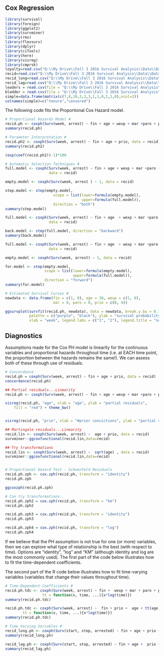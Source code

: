 
## Cox Regression


```r
library(survival)
library(foreign)
library(ggplot2)
library(survminer)
library(rms)
library(flexsurv)
library(dplyr)
library(ciTools)
library(here)
library(visreg)
library(cmprsk)
loyalty=read.csv("Q:\\My Drive\\Fall 3 2016 Survival Analysis\\Data\\Data_R\\loyalty.csv",header=T)
recid=read.csv("Q:\\My Drive\\Fall 3 2016 Survival Analysis\\Data\\Data_R\\recid.csv",header=T)
recid_long=read.csv("Q:\\My Drive\\Fall 3 2016 Survival Analysis\\Data\\Data_R\\recid_long.csv",header=T)
recid_lag=read.csv("Q:\\My Drive\\Fall 3 2016 Survival Analysis\\Data\\Data_R\\recid_lag.csv",header=T)
leaders = read.csv(file = "Q:\\My Drive\\Fall 3 2016 Survival Analysis\\Data\\Data_R\\leaders.csv", header = TRUE)
bladder = read.csv(file = "Q:\\My Drive\\Fall 3 2016 Survival Analysis\\Data\\Data_R\\bladder.csv", header = TRUE)
simple=data.frame(matrix(c(7,8,10,3,2,3,1,1,0,1,1,0),ncol=2))
colnames(simple)=c("tenure","censored")

```


The following code fits the Proportional Cox Hazard model.

```r

# Proportional Hazards Model #
recid.ph <- coxph(Surv(week, arrest) ~ fin + age + wexp + mar +paro + prio, data = recid)
summary(recid.ph)

# Parameter Interpretation #
recid.ph2 <- coxph(Surv(week, arrest) ~ fin + age + prio, data = recid)
summary(recid.ph2)

(exp(coef(recid.ph2))-1)*100

# Automatic Selection Techniques #
full.model <- coxph(Surv(week, arrest) ~ fin + age + wexp + mar +paro + prio, 
                    data = recid)

empty.model <- coxph(Surv(week, arrest ) ~ 1, data = recid)

step.model <- step(empty.model, 
                      scope = list(lower=formula(empty.model), 
                                   upper=formula(full.model)), 
                      direction = "both")
summary(step.model)

full.model <- coxph(Surv(week, arrest) ~ fin + age  + wexp + mar +paro + prio, 
                    data = recid)

back.model <- step(full.model, direction = "backward")
summary(back.model)

full.model <- coxph(Surv(week, arrest) ~ fin + age  + wexp + mar +paro + prio, 
                    data = recid)

empty.model <- coxph(Surv(week, arrest) ~ 1, data = recid)

for.model <- step(empty.model, 
                  scope = list(lower=formula(empty.model), 
                               upper=formula(full.model)), 
                  direction = "forward")
summary(for.model)

# Estimated Survival Curves #
newdata <- data.frame(fin = c(1, 0), age = 30, wexp = c(1, 0),
                      mar = 0, paro = 0, prio = c(0, 4))

ggsurvplot(survfit(recid.ph, newdata), data = newdata, break.y.by = 0.1,
           palette = c("purple", "black"), ylab = "survival probability",
           xlab = "week", legend.labs = c("1", "2"), legend.title = "subject")


```


## Diagnostics

Assumptions made for the Cox PH model is linearity for the continuous variables and proportional hazards throughout time (i.e. at EACH time point, the proportion between the hazards remains the same!).  We can assess both of these through use of residuals.

```r

# Concordance 
recid.ph = coxph(Surv(week, arrest) ~ fin + age + prio, data = recid)
concordance(recid.ph)

## Partial residuals...Linearity
recid.ph <- coxph(Surv(week, arrest) ~ fin + age + wexp + mar +paro + prio, data = recid)

visreg(recid.ph, "age", xlab = "age", ylab = "partial residuals",        gg = TRUE, band = FALSE) +  geom_smooth(col = "red", 
    fill = "red") + theme_bw() 


visreg(recid.ph, "prio", xlab = "#prior convictions", ylab = "partial residuals",    gg = TRUE, band = FALSE) +  geom_smooth(col = "red", fill = "red") + theme_bw()

## Martingale residuals...Linearity
recid.lin <- coxph(Surv(week, arrest) ~  age + prio, data = recid)
survminer::ggcoxfunctional(recid.lin,data=recid)

## Try transformations
recid.lin <- coxph(Surv(week, arrest) ~  sqrt(age) , data = recid)
survminer::ggcoxfunctional(recid.lin,data=recid)


# Proportional Hazard Test - Schoenfeld Residuals 
recid.ph.zph <- cox.zph(recid.ph, transform = "identity")
recid.ph.zph

ggcoxzph(recid.ph.zph)

# Can try transformations..
recid.ph.zph2 = cox.zph(recid.ph, transform = "km")
recid.ph.zph2

recid.ph.zph3 = cox.zph(recid.ph, transform = "identity")
recid.ph.zph3

recid.ph.zph4 = cox.zph(recid.ph, transform = "log")
recid.ph.zph4

```

If we believe that the PH assumption is not true for one (or more) variables, then we can explore what type of relationship is the best (with respect to time).  Options are "identity", "log" and "KM" (although identity and log are the most commonly used).  The first part of the code below illustrates how to fit the time-dependent coefficients.

The second part of the R code below illustrates how to fit  time-varying variables (variables that change their values throughout time).


```r

# Time-Dependent Coefficients #
recid.ph.tdc <- coxph(Surv(week, arrest) ~ fin +  wexp + mar + paro + prio+ age + tt(age), data = recid,
                 tt = function(x, time, ...){x*log(time)})
summary(recid.ph.tdc)

recid.ph.tdc <- coxph(Surv(week, arrest) ~  fin + prio +  age + tt(age), data = recid,
        tt = function(x, time, ...){x*log(time)})
summary(recid.ph.tdc)

# Time Varying Variables #
recid_long.ph <- coxph(Surv(start, stop, arrested) ~ fin + age + prio + employed, data = recid_long)
summary(recid_long.ph)

recid_lag.ph <- coxph(Surv(start, stop, arrested) ~ fin + age +  prio + employed, data = recid_lag)
summary(recid_lag.ph)


```
